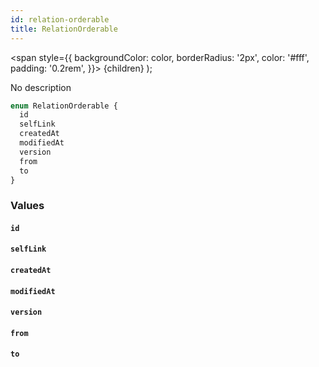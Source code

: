 ```yaml
---
id: relation-orderable
title: RelationOrderable
---
```


<span
style={{
      backgroundColor: color,
      borderRadius: '2px',
      color: '#fff',
      padding: '0.2rem',
    }}>
{children}
</span>
);

No description

```graphql
enum RelationOrderable {
  id
  selfLink
  createdAt
  modifiedAt
  version
  from
  to
}
```

### Values

#### `id`

#### `selfLink`

#### `createdAt`

#### `modifiedAt`

#### `version`

#### `from`

#### `to`
